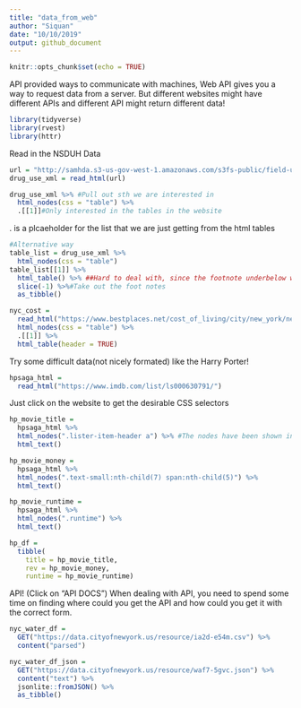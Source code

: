 ```yaml
---
title: "data_from_web"
author: "Siquan"
date: "10/10/2019"
output: github_document
---
```


```r
knitr::opts_chunk$set(echo = TRUE)
```

API provided ways to communicate with machines, Web API gives you a way to request data from a server. But different websites might have different APIs and different API might return different data!
```r
library(tidyverse)
library(rvest)
library(httr)
```
Read in the NSDUH Data
```r
url = "http://samhda.s3-us-gov-west-1.amazonaws.com/s3fs-public/field-uploads/2k15StateFiles/NSDUHsaeShortTermCHG2015.htm"
drug_use_xml = read_html(url)

drug_use_xml %>% #Pull out sth we are interested in 
  html_nodes(css = "table") %>% 
  .[[1]]#Only interested in the tables in the website
```
. is a plcaeholder for the list that we are just getting from the html tables
```r
#Alternative way
table_list = drug_use_xml %>% 
  html_nodes(css = "table")
table_list[[1]] %>% 
  html_table() %>% ##Hard to deal with, since the footnote underbelow will produce some problems
  slice(-1) %>%#Take out the foot notes 
  as_tibble()

```
```r
nyc_cost = 
  read_html("https://www.bestplaces.net/cost_of_living/city/new_york/new_york") %>%
  html_nodes(css = "table") %>%
  .[[1]] %>%
  html_table(header = TRUE)
```
Try some difficult data(not nicely formated) like the Harry Porter!
```r
hpsaga_html = 
  read_html("https://www.imdb.com/list/ls000630791/")
```
Just click on the website to get the desirable CSS selectors
```r
hp_movie_title = 
  hpsaga_html %>% 
  html_nodes(".lister-item-header a") %>% #The nodes have been shown in SelectorGadget
  html_text()

hp_movie_money = 
  hpsaga_html %>%
  html_nodes(".text-small:nth-child(7) span:nth-child(5)") %>%
  html_text()

hp_movie_runtime = 
  hpsaga_html %>%
  html_nodes(".runtime") %>%
  html_text()

hp_df = 
  tibble(
    title = hp_movie_title,
    rev = hp_movie_money,
    runtime = hp_movie_runtime)
```
API! (Click on "API DOCS") When dealing with API, you need to spend some time on finding where could you get the API and how could you get it with the correct form.
```r
nyc_water_df = 
  GET("https://data.cityofnewyork.us/resource/ia2d-e54m.csv") %>% 
  content("parsed")
```

```r
nyc_water_df_json = 
  GET("https://data.cityofnewyork.us/resource/waf7-5gvc.json") %>% 
  content("text") %>%
  jsonlite::fromJSON() %>%
  as_tibble()
```

